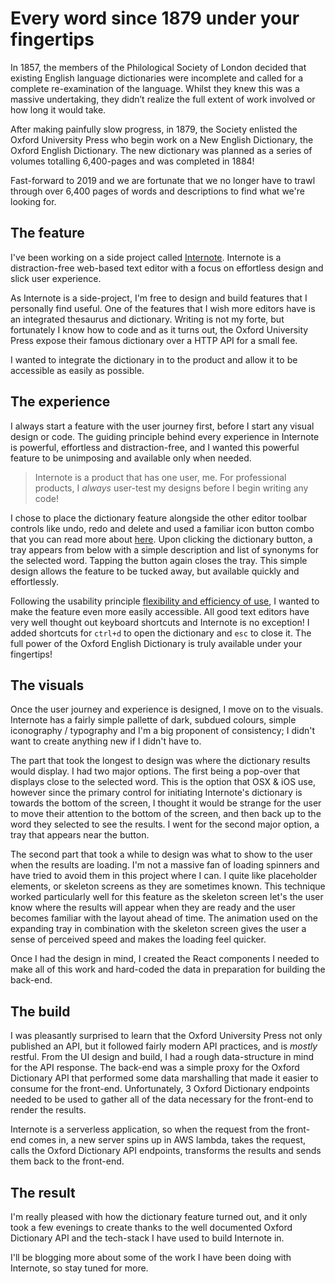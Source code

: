 
# Every word since 1879 under your fingertips

In 1857, the members of the Philological Society of London decided that existing English language dictionaries were incomplete and called for a complete re-examination of the language. Whilst they knew this was a massive undertaking, they didn’t realize the full extent of work involved or how long it would take.

After making painfully slow progress, in 1879, the Society enlisted the Oxford University Press who begin work on a New English Dictionary, the Oxford English Dictionary. The new dictionary was planned as a series of volumes totalling 6,400-pages and was completed in 1884!

Fast-forward to 2019 and we are fortunate that we no longer have to trawl through over 6,400 pages of words and descriptions to find what we're looking for.

## The feature

I've been working on a side project called [Internote](https://internote.app). Internote is a distraction-free web-based text editor with a focus on effortless design and slick user experience.

As Internote is a side-project, I'm free to design and build features that I personally find useful. One of the features that I wish more editors have is an integrated thesaurus and dictionary. Writing is not my forte, but fortunately I know how to code and as it turns out, the Oxford University Press expose their famous dictionary over a HTTP API for a small fee.

I wanted to integrate the dictionary in to the product and allow it to be accessible as easily as possible.

<Gif src="../../static/internote/dictionary.gif" />

## The experience

I always start a feature with the user journey first, before I start any visual design or code. The guiding principle behind every experience in Internote is powerful, effortless and distraction-free, and I wanted this powerful feature to be unimposing and available only when needed.

> Internote is a product that has one user, me. For professional products, I _always_ user-test my designs before I begin writing any code!

I chose to place the dictionary feature alongside the other editor toolbar controls like undo, redo and delete and used a familiar icon button combo that you can read more about [here](/blog/a-unique-approach-to-tooltips). Upon clicking the dictionary button, a tray appears from below with a simple description and list of synonyms for the selected word. Tapping the button again closes the tray. This simple design allows the feature to be tucked away, but available quickly and effortlessly.

Following the usability principle [flexibility and efficiency of use](https://www.nngroup.com/articles/ten-usability-heuristics/), I wanted to make the feature even more easily accessible. All good text editors have very well thought out keyboard shortcuts and Internote is no exception! I added shortcuts for `ctrl+d` to open the dictionary and `esc` to close it. The full power of the Oxford English Dictionary is truly available under your fingertips!

## The visuals

Once the user journey and experience is designed, I move on to the visuals. Internote has a fairly simple pallette of dark, subdued colours, simple iconography / typography and I'm a big proponent of consistency; I didn't want to create anything new if I didn't have to.

The part that took the longest to design was where the dictionary results would display. I had two major options. The first being a pop-over that displays close to the selected word. This is the option that OSX & iOS use, however since the primary control for initiating Internote's dictionary is towards the bottom of the screen, I thought it would be strange for the user to move their attention to the bottom of the screen, and then back up to the word they selected to see the results. I went for the second major option, a tray that appears near the button.

<Gif src="../../static/internote/dictionary2.gif" />

The second part that took a while to design was what to show to the user when the results are loading. I'm not a massive fan of loading spinners and have tried to avoid them in this project where I can. I quite like placeholder elements, or skeleton screens as they are sometimes known. This technique worked particularly well for this feature as the skeleton screen let's the user know where the results will appear when they are ready and the user becomes familiar with the layout ahead of time. The animation used on the expanding tray in combination with the skeleton screen gives the user a sense of perceived speed and makes the loading feel quicker.

Once I had the design in mind, I created the React components I needed to make all of this work and hard-coded the data in preparation for building the back-end.

## The build

I was pleasantly surprised to learn that the Oxford University Press not only published an API, but it followed fairly modern API practices, and is _mostly_ restful. From the UI design and build, I had a rough data-structure in mind for the API response. The back-end was a simple proxy for the Oxford Dictionary API that performed some data marshalling that made it easier to consume for the front-end. Unfortunately, 3 Oxford Dictionary endpoints needed to be used to gather all of the data necessary for the front-end to render the results.

Internote is a serverless application, so when the request from the front-end comes in, a new server spins up in AWS lambda, takes the request, calls the Oxford Dictionary API endpoints, transforms the results and sends them back to the front-end.

## The result

<Gif src="../../static/internote/dictionary3.gif" />

I'm really pleased with how the dictionary feature turned out, and it only took a few evenings to create thanks to the well documented Oxford Dictionary API and the tech-stack I have used to build Internote in.

I'll be blogging more about some of the work I have been doing with Internote, so stay tuned for more.
